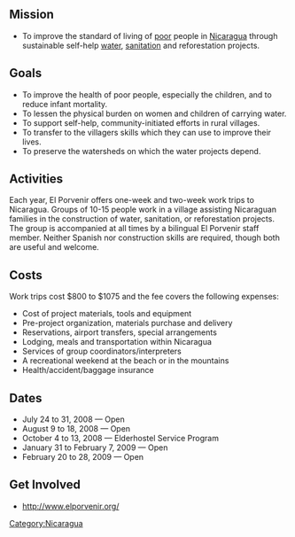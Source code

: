 {{AAG available project}}

==Mission==
* To improve the standard of living of [[poor]] people in [[Nicaragua]] through sustainable self-help [[water]], [[sanitation]] and reforestation projects.

==Goals==
* To improve the health of poor people, especially the children, and to reduce infant mortality.
* To lessen the physical burden on women and children of carrying water.
* To support self-help, community-initiated efforts in rural villages.
* To transfer to the villagers skills which they can use to improve their lives.
* To preserve the watersheds on which the water projects depend.

==Activities==
Each year, El Porvenir offers one-week and two-week work trips to Nicaragua. Groups of 10-15 people work in a village assisting Nicaraguan families in the construction of water, sanitation, or reforestation projects. The group is accompanied at all times by a bilingual El Porvenir staff member. Neither Spanish nor construction skills are required, though both are useful and welcome.

==Costs==
Work trips cost $800 to $1075 and the fee covers the following expenses:

* Cost of project materials, tools and equipment
* Pre-project organization, materials purchase and delivery
* Reservations, airport transfers, special arrangements
* Lodging, meals and transportation within Nicaragua
* Services of group coordinators/interpreters
* A recreational weekend at the beach or in the mountains
* Health/accident/baggage insurance

==Dates==
*  July 24 to 31, 2008 — Open
* August 9 to 18, 2008 — Open
* October 4 to 13, 2008 — Elderhostel Service Program
* January 31 to February 7, 2009 — Open
* February 20 to 28, 2009 — Open

==Get Involved==
* http://www.elporvenir.org/


[[Category:Nicaragua]]